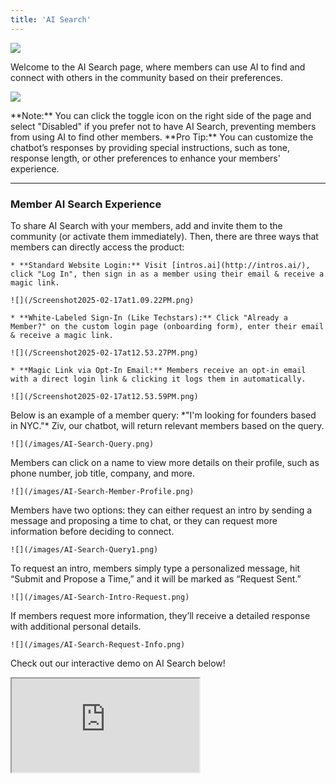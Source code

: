 ```yaml
---
title: 'AI Search'
---
```


![](/images/AI-Search.png)

Welcome to the AI Search page, where members can use AI to find and connect with others in the community based on their preferences.

![](/images/AI-Search-Toggle.png)

<Note>
  **Note:** You can click the toggle icon on the right side of the page and select "Disabled" if you prefer not to have AI Search, preventing members from using AI to find other members.
</Note>

<Tip>
  **Pro Tip:** You can customize the chatbot’s responses by providing special instructions, such as tone, response length, or other preferences to enhance your members' experience.
</Tip>

***

### Member AI Search Experience

<Steps>
  <Step title="Invite Members to AI Search">
    To share AI Search with your members, add and invite them to the community (or activate them immediately). Then, there are three ways that members can directly access the product:&#x20;

    * **Standard Website Login:** Visit [intros.ai](http://intros.ai/), click "Log In", then sign in as a member using their email & receive a magic link.

    ![](/Screenshot2025-02-17at1.09.22PM.png)

    * **White-Labeled Sign-In (Like Techstars):** Click "Already a Member?" on the custom login page (onboarding form), enter their email & receive a magic link.

    ![](/Screenshot2025-02-17at12.53.27PM.png)

    * **Magic Link via Opt-In Email:** Members receive an opt-in email with a direct login link & clicking it logs them in automatically.

    ![](/Screenshot2025-02-17at12.53.59PM.png)
  </Step>

  <Step title="Members Type in a Query">
    Below is an example of a member query: *"I'm looking for founders based in NYC."* Ziv, our chatbot, will return relevant members based on the query.

    ![](/images/AI-Search-Query.png)
  </Step>

  <Step title="Members Check Out Profiles">
    Members can click on a name to view more details on their profile, such as phone number, job title, company, and more.

    ![](/images/AI-Search-Member-Profile.png)
  </Step>

  <Step title="Members Choose an Option">
    Members have two options: they can either request an intro by sending a message and proposing a time to chat, or they can request more information before deciding to connect.

    ![](/images/AI-Search-Query1.png)
  </Step>

  <Step title="Members Request an Intro">
    To request an intro, members simply type a personalized message, hit “Submit and Propose a Time,” and it will be marked as “Request Sent.”

    ![](/images/AI-Search-Intro-Request.png)
  </Step>

  <Step title="Members Request More Information">
    If members request more information, they’ll receive a detailed response with additional personal details.

    ![](/images/AI-Search-Request-Info.png)
  </Step>
</Steps>

Check out our interactive demo on AI Search below!

<iframe src="https://capture.navattic.com/cm1hx7qzs000a03l40o5i7ut9?hideMobileAlert=true&scale=1" style={{ border: "none", width: "100%", height: "546px" }} allow="fullscreen" id="navattic-embed" />